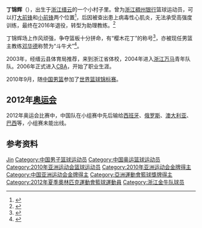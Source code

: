 {{篮球运动员
|name = 丁锦辉
|image = 
|caption = 退役后的丁锦辉在《这就是灌篮》节目中<br/>对学员进行战术指导
|height = 2.04米
|weight = 95公斤
|team = 
|position = [[大前锋|大前锋]]/[[小前锋|小前锋]]
|birth_date = {{birth date and age|1990|10|27}}
|birth_place ={{CHN}}[[浙江省|浙江省]][[缙云县|缙云县]]
|death_date = 
|death_place = 
|high_school = 
|college = 
|nationality = {{PRC}}
|draft = 
|draft_team =  [[浙江金牛篮球俱乐部|浙江稠州银行]]
|draft_year = 
|career_start = 
|career_end =
| former_teams =
|awards = 
}}
{{NoteTA|G1=Show}}
'''丁锦辉'''（{{bd|1990年|10月27日|catIdx=D丁}}），出生于[[浙江省|浙江]][[缙云县|缙云]]的一个小村子里。曾为[[浙江金牛篮球俱乐部|浙江稠州银行]]篮球运动员，可以打[[大前锋|大前锋]]和[[小前锋|小前锋]]两个位置<ref>{{cite web|url=http://data.star.sports.cn/person.php?id=2672|language=zh-hans|title=丁锦辉 - 华奥星空体育明星资料库|4=|accessdate=2020-07-26|archive-date=2020-07-24|archive-url=https://web.archive.org/web/20200724193459/http://data.star.sports.cn/person.php?id=2672|dead-url=no}}</ref>，后因被查出患上病毒性心肌炎，无法承受高强度训练，最终在2016年退役，转型为助理教练。<ref>{{cite web|url=https://sports.sina.cn/cba/2017-09-15/detail-ifykymue6409647.d.html|title=丁锦辉正式离开浙江稠州 跟阿联一起搞篮球培训|accessdate=2020-07-26|archive-date=2020-07-26|archive-url=https://web.archive.org/web/20200726195050/https://sports.sina.cn/cba/2017-09-15/detail-ifykymue6409647.d.html|dead-url=no}}</ref>

丁锦辉场上作风顽强，争夺篮板十分拼命，有“樱木花丁”的称号<ref>{{Cite web |url=http://sports.sina.com.cn/cba/2007-06-04/09372961745.shtml |title=丁锦辉国家队绰号樱木花丁 求教翻译学习尤氏战术 |accessdate=2010-10-05 |archive-date=2007-08-22 |archive-url=https://web.archive.org/web/20070822021505/http://sports.sina.com.cn/cba/2007-06-04/09372961745.shtml |dead-url=no }}</ref>，亦被现任男篮主教练[[邓华德|邓华德]]称赞为“斗牛犬”<ref>{{Cite web |url=http://sports.cn.yahoo.com/10-07-/346/2bo5y.html |title=邓华德盛赞丁锦辉够强硬 “斗牛犬”果然纯爷们 |accessdate=2010-10-05 |archive-date=2012-02-10 |archive-url=https://web.archive.org/web/20120210174917/http://sports.cn.yahoo.com/10-07-/346/2bo5y.html |dead-url=no }}</ref>。

2003年，经缙云县体育局推荐，来到浙江省体校，2004年进入[[浙江金牛篮球俱乐部|浙江万马]]青年队队。2006年正式进入[[中国男子篮球职业联赛|CBA]]，开始了职业生涯。

2010年9月，随[[中国男篮|中国男篮]]参加了[[2010年世界籃球錦標賽|世界篮球锦标赛]]。

==2012年[[奥运会|奥运会]]==
2012年奥运会比赛中，中国队在小组赛中先后输给[[西班牙国家男子篮球队|西班牙]]、[[俄罗斯国家男子篮球队|俄罗斯]]、[[澳大利亚国家男子篮球队|澳大利亚]]、[[巴西國家男子籃球隊|巴西]]等，小组赛未能出线。

== 参考资料 ==
{{reflist}}

{{中国2010年世界篮球锦标赛参赛名单}}
{{2010年亚运会男子篮球中国参赛名单}}
{{中国2011年亚洲篮球锦标赛参赛名单}}
{{2012年奥运会男子篮球中国参赛名单}}

{{Authority control}}
{{DEFAULTSORT:Ding丁}}
[[Category:丁姓|Jin]]
[[Category:中国男子篮球运动员|Category:中国男子篮球运动员]]
[[Category:中国奥运篮球运动员|Category:中国奥运篮球运动员]]
[[Category:2010年亚洲运动会篮球运动员|Category:2010年亚洲运动会篮球运动员]]
[[Category:2010年亚洲运动会金牌得主|Category:2010年亚洲运动会金牌得主]]
[[Category:中国亚洲运动会金牌得主|Category:中国亚洲运动会金牌得主]]
[[Category:亞洲運動會籃球獎牌得主|Category:亞洲運動會籃球獎牌得主]]
[[Category:2012年夏季奧林匹克運動會籃球運動員|Category:2012年夏季奧林匹克運動會籃球運動員]]
[[Category:浙江金牛队球员|Category:浙江金牛队球员]]